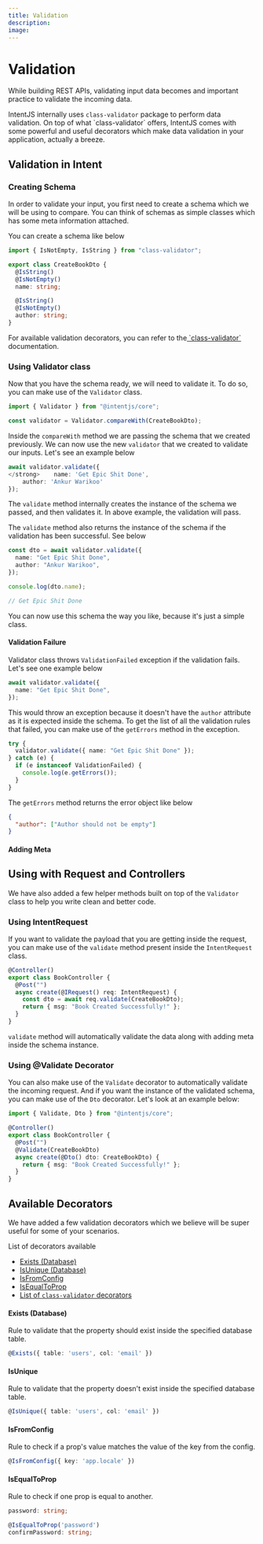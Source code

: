 ```yaml
---
title: Validation
description:
image:
---
```


# Validation

While building REST APIs, validating input data becomes and important practice to validate the incoming data.

IntentJS internally uses `class-validator` package to perform data validation. On top of what \`class-validator\` offers, IntentJS comes with some powerful and useful decorators which make data validation in your application, actually a breeze.

## Validation in Intent

### Creating Schema

In order to validate your input, you first need to create a schema which we will be using to compare. You can think of schemas as simple classes which has some meta information attached.

You can create a schema like below

```typescript
import { IsNotEmpty, IsString } from "class-validator";

export class CreateBookDto {
  @IsString()
  @IsNotEmpty()
  name: string;

  @IsString()
  @IsNotEmpty()
  author: string;
}
```

For available validation decorators, you can refer to the[ \`class-validator\` ](https://github.com/typestack/class-validator?tab=readme-ov-file#validation-decorators)documentation.

### Using Validator class

Now that you have the schema ready, we will need to validate it. To do so, you can make use of the `Validator` class.

```typescript
import { Validator } from "@intentjs/core";

const validator = Validator.compareWith(CreateBookDto);
```

Inside the `compareWith` method we are passing the schema that we created previously. We can now use the new `validator` that we created to validate our inputs. Let's see an example below

```ts
await validator.validate({
</strong>    name: 'Get Epic Shit Done',
    author: 'Ankur Warikoo'
});
```

The `validate` method internally creates the instance of the schema we passed, and then validates it. In above example, the validation will pass.&#x20;

The `validate` method also returns the instance of the schema if the validation has been successful. See below

```typescript
const dto = await validator.validate({
  name: "Get Epic Shit Done",
  author: "Ankur Warikoo",
});

console.log(dto.name);

// Get Epic Shit Done
```

You can now use this schema the way you like, because it's just a simple class.

#### Validation Failure

Validator class throws `ValidationFailed` exception if the validation fails. Let's see one example below

```typescript
await validator.validate({
  name: "Get Epic Shit Done",
});
```

This would throw an exception because it doesn't have the `author` attribute as it is expected inside the schema. To get the list of all the validation rules that failed, you can make use of the `getErrors` method in the exception.

```typescript
try {
  validator.validate({ name: "Get Epic Shit Done" });
} catch (e) {
  if (e instanceof ValidationFailed) {
    console.log(e.getErrors());
  }
}
```

The `getErrors` method returns the error object like below

```json
{
  "author": ["Author should not be empty"]
}
```

#### Adding Meta

## Using with Request and Controllers

We have also added a few helper methods built on top of the `Validator` class to help you write clean and better code.

### Using IntentRequest

If you want to validate the payload that you are getting inside the request, you can make use of the `validate` method present inside the `IntentRequest` class.

```typescript
@Controller()
export class BookController {
  @Post("")
  async create(@IRequest() req: IntentRequest) {
    const dto = await req.validate(CreateBookDto);
    return { msg: "Book Created Successfully!" };
  }
}
```

`validate` method will automatically validate the data along with adding meta inside the schema instance.&#x20;

### Using @Validate Decorator

You can also make use of the `Validate` decorator to automatically validate the incoming request. And if you want the instance of the validated schema, you can make use of the `Dto` decorator. Let's look at an example below:

```typescript
import { Validate, Dto } from "@intentjs/core";

@Controller()
export class BookController {
  @Post("")
  @Validate(CreateBookDto)
  async create(@Dto() dto: CreateBookDto) {
    return { msg: "Book Created Successfully!" };
  }
}
```

## Available Decorators

We have added a few validation decorators which we believe will be super useful for some of your scenarios.

List of decorators available

- [Exists (Database)](validation.md#exists)
- [IsUnique (Database)](validation.md#isunique)
- [IsFromConfig](validation.md#isvaluefromconfig)
- [IsEqualToProp](validation.md#isequaltoprop)
- [List of `class-validator` decorators](https://github.com/typestack/class-validator?tab=readme-ov-file#validation-decorators)

#### Exists (Database)

Rule to validate that the property should exist inside the specified database table.

```typescript
@Exists({ table: 'users', col: 'email' })
```

#### IsUnique

Rule to validate that the property doesn't exist inside the specified database table.

```typescript
@IsUnique({ table: 'users', col: 'email' })
```

#### IsFromConfig

Rule to check if a prop's value matches the value of the key from the config.

```typescript
@IsFromConfig({ key: 'app.locale' })
```

#### IsEqualToProp

Rule to check if one prop is equal to another.

```typescript
password: string;

@IsEqualToProp('password')
confirmPassword: string;
```
